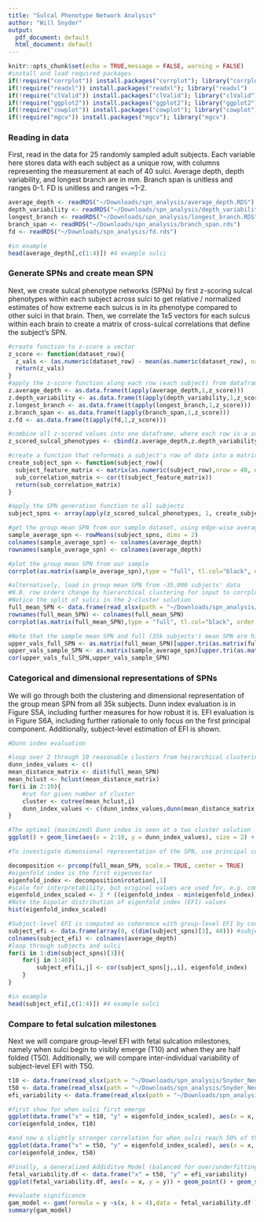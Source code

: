 ```yaml
---
title: "Sulcal Phenotype Network Analysis"
author: "Will Snyder"
output:
  pdf_document: default
  html_document: default
---
```



```r
knitr::opts_chunk$set(echo = TRUE,message = FALSE, warning = FALSE)
#install and load required packages
if(!require("corrplot")) install.packages("corrplot"); library("corrplot")
if(!require("readxl")) install.packages("readxl"); library("readxl")
if(!require("clValid")) install.packages("clValid"); library("clValid")
if(!require("ggplot2")) install.packages("ggplot2"); library("ggplot2")
if(!require("cowplot")) install.packages("cowplot"); library("cowplot")
if(!require("mgcv")) install.packages("mgcv"); library("mgcv")
```

### Reading in data

First, read in the data for 25 randomly sampled adult subjects. Each variable here stores data with each subject as a unique row, with columns representing the measurement at each of 40 sulci. Average depth,  depth variability, and longest branch are in mm. Branch span is unitless and ranges 0-1. FD is unitless and ranges ~1-2.
```r
average_depth <- readRDS("~/Downloads/spn_analysis/average_depth.RDS")
depth_variability <- readRDS("~/Downloads/spn_analysis/depth_variability.RDS")
longest_branch <- readRDS("~/Downloads/spn_analysis/longest_branch.RDS")
branch_span <- readRDS("~/Downloads/spn_analysis/branch_span.rds")
fd <- readRDS("~/Downloads/spn_analysis/fd.rds")

#in example
head(average_depth[,c(1:4)]) #4 example sulci
```
### Generate SPNs and create mean SPN
Next, we create sulcal phenotype networks (SPNs) by first z-scoring sulcal phenotypes within each subject across sulci to get relative / normalized estimates of how extreme each sulcus is in its phenotype compared to other sulci in that brain. Then, we correlate the 1x5 vectors for each sulcus within each brain to create a matrix of cross-sulcal correlations that define the subject's SPN. 

```r
#create function to z-score a vector
z_score <- function(dataset_row){
  z_vals <- (as.numeric(dataset_row) - mean(as.numeric(dataset_row), na.rm = TRUE) ) / sd(as.numeric(dataset_row),na.rm = TRUE)
  return(z_vals)
}
#apply the z-score function along each row (each subject) from dataframes
z.average_depth <- as.data.frame(t(apply(average_depth,1,z_score)))
z.depth_variability <- as.data.frame(t(apply(depth_variability,1,z_score)))
z.longest_branch <- as.data.frame(t(apply(longest_branch,1,z_score)))
z.branch_span <- as.data.frame(t(apply(branch_span,1,z_score)))
z.fd <- as.data.frame(t(apply(fd,1,z_score)))

#combine all z-scored values into one dataframe, where each row is a subject
z_scored_sulcal_phenotypes <- cbind(z.average_depth,z.depth_variability,z.longest_branch,z.branch_span,z.fd)

#create a function that reformats a subject's row of data into a matrix that can readily be cross-correlated, creating the SPN
create_subject_spn <- function(subject_row){
  subject_feature_matrix <- matrix(as.numeric(subject_row),nrow = 40, ncol = 5)
  sub_correlation_matrix <- cor(t(subject_feature_matrix))
  return(sub_correlation_matrix)
}

#apply the SPN generation function to all subjects
subject_spns <- array(apply(z_scored_sulcal_phenotypes, 1, create_subject_spn) , c(40,40,nrow(z.average_depth)))

#get the group mean SPN from our sample dataset, using edge-wise averaging of SPN matrices
sample_average_spn <- rowMeans(subject_spns, dims = 2)
colnames(sample_average_spn) <- colnames(average_depth)
rownames(sample_average_spn) <- colnames(average_depth)

#plot the group mean SPN from our sample
corrplot(as.matrix(sample_average_spn),type = "full", tl.col="black", order = "hclust",col=colorRampPalette(c("blue","white","red"))(200), method = "color", diag = TRUE, tl.cex = 0.5,tl.srt = 45)
```


```r
#alternatively, load in group mean SPN from ~35,000 subjects' data
#N.B. row orders change by hierarchical clustering for input to corrplot
#Notice the split of sulci in the 2-cluster solution
full_mean_SPN <- data.frame(read_xlsx(path = "~/Downloads/spn_analysis/Snyder_Neuron_Supplementary_Tables.xlsx", sheet = "Table 2, SPN Mean Edge Weights")[ ,c(2:41)])
rownames(full_mean_SPN) <- colnames(full_mean_SPN)
corrplot(as.matrix(full_mean_SPN),type = "full", tl.col="black", order = "hclust",col=colorRampPalette(c("blue","white","red"))(200), method = "color", diag = TRUE, tl.cex = 0.5,tl.srt = 45, addrect = 2)

#Note that the sample mean SPN and full (35k subjects') mean SPN are highly correlated
upper_vals_full_SPN <- as.matrix(full_mean_SPN)[upper.tri(as.matrix(full_mean_SPN))] #vectorized upper triangle
upper_vals_sample_SPN <- as.matrix(sample_average_spn)[upper.tri(as.matrix(sample_average_spn))] #vectorized upper triangle
cor(upper_vals_full_SPN,upper_vals_sample_SPN)


```

### Categorical and dimensional representations of SPNs

We will go through both the clustering and dimensional representation of the group mean SPN from all 35k subjects. Dunn index evaluation is in Figure S5A, including further measures for how robust it is. EFI evaluation is in Figure S6A, including further rationale to only focus on the first principal component. Additionally, subject-level estimation of EFI is shown.

```r
#Dunn index evaluation

#loop over 2 through 10 reasonable clusters from heirarchical clustering dendrogram
dunn_index_values <- c()
mean_distance_matrix <- dist(full_mean_SPN)
mean_hclust <- hclust(mean_distance_matrix)
for(i in 2:10){
    #cut for given number of cluster    
    cluster <- cutree(mean_hclust,i)
    dunn_index_values <- c(dunn_index_values,dunn(mean_distance_matrix, cluster))
}

#The optimal (maximized) Dunn index is seen at a two cluster solution
ggplot() + geom_line(aes(x = 2:10, y = dunn_index_values), size = 2) + geom_point(aes(x = 2:10, y = dunn_index_values), size = 4) + theme_cowplot() + theme(axis.line=element_line(size=1.5)) + ylab("Dunn Index") + xlab("Number of clusters") + ggtitle("SPN Optimal Clustering")
```


```r
#To investigate dimensional representation of the SPN, use principal component analysis (PCA)

decomposition <- prcomp(full_mean_SPN, scale.= TRUE, center = TRUE)
#eigenfold index is the first eigenvector
eigenfold_index <- decomposition$rotation[,1]
#scale for interpretability, but original values are used for, e.g. comparison with fetal data
eigenfold_index_scaled <- 2 * ((eigenfold_index - min(eigenfold_index)) / (max(eigenfold_index) - min(eigenfold_index))) - 1
#Note the bipolar distribution of eigenfold index (EFI) values
hist(eigenfold_index_scaled)
```


```r
#Subject-level EFI is computed as coherence with group-level EFI by correlating group-level EFI with subject SPN rows
subject_efi <- data.frame(array(0, c(dim(subject_spns)[3], 40))) #subjects X sulci
colnames(subject_efi) <- colnames(average_depth)
#loop through subjects and sulci
for(i in 1:dim(subject_spns)[3]){
    for(j in 1:40){
        subject_efi[i,j] <- cor(subject_spns[j,,i], eigenfold_index)
    }
}

#in example
head(subject_efi[,c(1:4)]) #4 example sulci
```

### Compare to fetal sulcation milestones

Next we will compare group-level EFI with fetal sulcation milestones, namely when sulci begin to visibly emerge (T10) and when they are half folded (T50). Additionally, we will compare inter-individual variability of subject-level EFI with T50. 

```r
t10 <- data.frame(read_xlsx(path = "~/Downloads/spn_analysis/Snyder_Neuron_Supplementary_Tables.xlsx", sheet = "Table 5, Fetal Sulcation"))[,2]
t50 <- data.frame(read_xlsx(path = "~/Downloads/spn_analysis/Snyder_Neuron_Supplementary_Tables.xlsx", sheet = "Table 5, Fetal Sulcation"))[,3]
efi_variability <- data.frame(read_xlsx(path = "~/Downloads/spn_analysis/Snyder_Neuron_Supplementary_Tables.xlsx", sheet = "Table 4, Clusters, EFI, EFI Var"))[,4]

#first show for when sulci first emerge
ggplot(data.frame("x" = t10, "y" = eigenfold_index_scaled), aes(x = x, y = y)) + geom_point() + stat_smooth(method = "lm", size = 2, color = "black") + theme_cowplot() + theme(axis.line=element_line(size=2)) + xlab("Weeks GA") + ylab("Eigenfold Index") + ylim(-2.3,2.3) + ggtitle("Adult EFI and Fetal Sulcal Emergence (T10)")
cor(eigenfold_index, t10)
```


```r
#and now a slightly stronger correlation for when sulci reach 50% of their final absolute curvature / folding
ggplot(data.frame("x" = t50, "y" = eigenfold_index_scaled), aes(x = x, y = y)) + geom_point() + stat_smooth(method = "lm", size = 2, color = "black") + theme_cowplot() + theme(axis.line=element_line(size=2)) + xlab("Weeks GA") + ylab("Eigenfold Index") + ylim(-2.3,2.3) + ggtitle("Adult EFI and Fetal Sulcal Half-Folded Timing (T50)")
cor(eigenfold_index, t50)
```


```r
#Finally, a Generalized Addiditve Model (balanced for over/underfitting of number of knot points) relating adult interindividual variability in sulcal EFI with fetal T50
fetal_variability.df <- data.frame("x" = t50, "y" = efi_variability)
ggplot(fetal_variability.df, aes(x = x, y = y)) + geom_point() + geom_smooth(method = "gam", formula = y ~s(x, k = 4), color = "black", size = 2) + theme_cowplot() + xlab("Gestational Age at 50% Folded (weeks)") + ylab("Variability in Subject Eigen-Fold Index")+ theme(axis.line=element_line(size=2)) + ggtitle("Adult EFI Variability and Fetal T50")

#evaluate significance
gam_model <- gam(formula = y ~s(x, k = 4),data = fetal_variability.df )
summary(gam_model)
```

